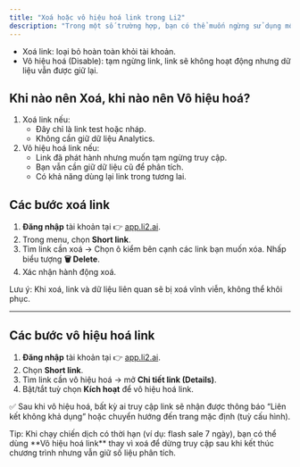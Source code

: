 ```yaml
---
title: "Xoá hoặc vô hiệu hoá link trong Li2"
description: "Trong một số trường hợp, bạn có thể muốn ngừng sử dụng một link rút gọn. Li2 cung cấp 2 cách xử lý:"
---
```


- Xoá link: loại bỏ hoàn toàn khỏi tài khoản.
- Vô hiệu hoá (Disable): tạm ngừng link, link sẽ không hoạt động nhưng dữ liệu vẫn được giữ lại.

## Khi nào nên Xoá, khi nào nên Vô hiệu hoá?

1. Xoá link nếu:
   - Đây chỉ là link test hoặc nháp.
   - Không cần giữ dữ liệu Analytics.
2. Vô hiệu hoá link nếu:
   - Link đã phát hành nhưng muốn tạm ngừng truy cập.
   - Bạn vẫn cần giữ dữ liệu cũ để phân tích.
   - Có khả năng dùng lại link trong tương lai.

## Các bước xoá link

1. **Đăng nhập** tài khoản tại 👉 [app.li2.ai](http://app.li2.ai).
2. Trong menu, chọn **Short link**.
3. Tìm link cần xoá → Chọn ô kiểm bên cạnh các link bạn muốn xóa. Nhấp biểu tượng **🗑️ Delete**.
4. Xác nhận hành động xoá.

<Warning>
  Lưu ý: Khi xoá, link và dữ liệu liên quan sẽ bị xoá vĩnh viễn, không thể khôi phục.
</Warning>

---

## Các bước vô hiệu hoá link

1. **Đăng nhập** tài khoản tại 👉 [app.li2.ai](http://app.li2.ai).
2. Chọn **Short link**.
3. Tìm link cần vô hiệu hoá → mở **Chi tiết link (Details)**.
4. Bật/tắt tuỳ chọn **Kích hoạt** để vô hiệu hoá link.

✅ Sau khi vô hiệu hoá, bất kỳ ai truy cập link sẽ nhận được thông báo “Liên kết không khả dụng” hoặc chuyển hướng đến trang mặc định (tuỳ cấu hình).

<Tip>
  Tip: Khi chạy chiến dịch có thời hạn (ví dụ: flash sale 7 ngày), bạn có thể dùng **Vô hiệu hoá link** thay vì xoá để dừng truy cập sau khi kết thúc chương trình nhưng vẫn giữ số liệu phân tích.
</Tip>